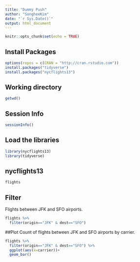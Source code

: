 ```yaml
---
title: "Dummy Push"
author: "SongheeKim"
date: "`r Sys.Date()`"
output: html_document
---
```


```r
knitr::opts_chunk$set(echo = TRUE)
```

## Install Packages
```r
options(repos = c(CRAN = "http://cran.rstudio.com"))
install.packages("tidyverse")
install.packages("nycflights13")
```

## Working directory
```r
getwd()
```

## Session Info
```r
sessionInfo()
```

## Load the libraries
```r
library(nycflights13)
library(tidyverse)
```

## nycflights13
```r
flights
```

## Filter
Flights between JFK and SFO airports.
```r
flights %>% 
  filter(origin=="JFK" & dest=="SFO")
```

##Plot
Count of flights between JFK and SFO airports by carrier.
```r
flights %>% 
  filter(origin=="JFK" & dest=="SFO") %>% 
  ggplot(aes(x=carrier))+
  geom_bar()
```
